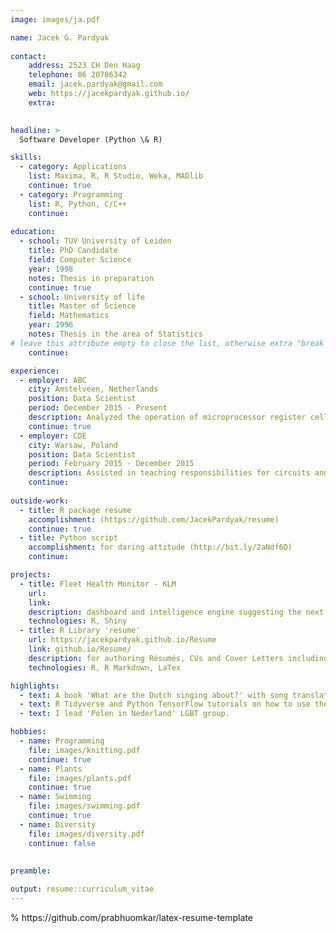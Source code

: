```yaml
---
image: images/ja.pdf

name: Jacek G. Pardyak
    
contact:
    address: 2523 CH Den Haag
    telephone: 06 20786342
    email: jacek.pardyak@gmail.com
    web: https://jacekpardyak.github.io/
    extra: 

  
headline: >
  Software Developer (Python \& R)

skills:
  - category: Applications
    list: Maxima, R, R Studio, Weka, MADlib
    continue: true
  - category: Programming
    list: R, Python, C/C++
    continue: 
    
education:
  - school: TUV University of Leiden
    title: PhD Candidate
    field: Computer Science
    year: 1998
    notes: Thesis in preparation
    continue: true
  - school: University of life
    title: Master of Science
    field: Mathematics
    year: 1996
    notes: Thesis in the area of Statistics
# leave this attribute empty to close the list, otherwise extra "break line" will be added
    continue: 

experience:
  - employer: ABC
    city: Amstelveen, Netherlands
    position: Data Scientist
    period: December 2015 - Present
    description: Analyzed the operation of microprocessor register cells using SPICE and circuit analysis techniques. Derived SPICE model for short-channel MOS devices.
    continue: true
  - employer: CDE
    city: Warsaw, Poland
    position: Data Scientist
    period: February 2015 - December 2015
    description: Assisted in teaching responsibilities for circuits and electronics courses. Organized and implemented the speech processing lab at Rensselaer. Authored several FORTRAN programs for Prime 500 system.
    continue:
    
outside-work:
  - title: R package resume
    accomplishment: (https://github.com/JacekPardyak/resume)
    continue: true  
  - title: Python script
    accomplishment: for daring attitude (http://bit.ly/2aNdf6D)
    continue:

projects:
  - title: Fleet Health Monitor - KLM
    url: 
    link:
    description: dashboard and intelligence engine suggesting the next best action to improve the health of the fleet
    technologies: R, Shiny
  - title: R Library 'resume'
    url: https://jacekpardyak.github.io/Resume
    link: github.io/Resume/
    description: for authoring Résumés, CVs and Cover Letters including this job application.
    technologies: R, R Markdown, LaTex

highlights:
  - text: A book 'What are the Dutch singing about?' with song translations from Dutch to Polish written fully in R (https://jacekpardyak.github.io/Liedboek).
  - text: R Tidyverse and Python TensorFlow tutorials on how to use them on Kaggle or Colab for NLP, psychology, horticulture, energy consumtion, horeca in the NL etc. (https://www.kaggle.com/jacekpardyak).  
  - text: I lead 'Polen in Nederland' LGBT group.

hobbies:
  - name: Programming
    file: images/knitting.pdf
    continue: true
  - name: Plants
    file: images/plants.pdf
    continue: true
  - name: Swimming
    file: images/swimming.pdf
    continue: true    
  - name: Diversity
    file: images/diversity.pdf
    continue: false  
                
            
preamble:

output: resume::curriculum_vitae
---
```



% https://github.com/prabhuomkar/latex-resume-template